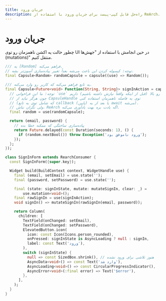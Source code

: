 ```yaml
---
title: جریان ورود
description: راه‌حل قابل کپی-پیست برای جریان ورود با استفاده از ReArch.
---
```


# جریان ورود
چطور حالت یه اکشن ناهمزمان رو توی UI در حین انجامش با استفاده از "جهش‌ها (mutations)" منتقل کنیم.
```dart
/// یه [Random] فراهم می‌کنه.  
// توجه: کپسوله کردن این باعث می‌شه بعداً تغییر پیاده‌سازی آسون‌تر بشه.  
final Capsule<Random> randomCapsule = capsule((use) => Random());

/// یه تابع فراهم می‌کنه که کاربر رو وارد می‌کنه.  
final Capsule<Future<void> Function(String, String)> signInAction = capsule((use) {
  // توجه: ما این فراخوانی `use` رو بالا (قبل از اینکه واقعاً نیازش داشته باشیم) داریم  
  // چون هرگز نباید از CapsuleHandle توی یه فاصله ناهمزمان استفاده کنی  
  // (که شامل توی یه تابع callback (پایین) یا بعد از یه await می‌شه).  
  // ولی نگران نباش، ReArch اگه یادت بره بهت یادآوری می‌کنه.  
  final random = use(randomCapsule);

  return (email, password) {
    // پیاده‌سازی ساختگی که ممکنه خطا بده  
    return Future.delayed(const Duration(seconds: 1), () {
      if (random.nextBool()) throw Exception('ورود ناموفق بود');
    });
  };
});

class SignInForm extends RearchConsumer {
  const SignInForm({super.key});

  Widget build(BuildContext context, WidgetHandle use) {
    final (email, setEmail) = use.state('');
    final (password, setPassword) = use.state('');

    final (state: signInState, mutate: mutateSignIn, clear: _) =
        use.mutation<void>();
    final rawSignIn = use(signInAction);
    void signIn() => mutateSignIn(rawSignIn(email, password));

    return Column(
      children: [
        TextField(onChanged: setEmail),
        TextField(onChanged: setPassword),
        ElevatedButton.icon(
          icon: const Icon(Icons.person_rounded),
          onPressed: signInState is AsyncLoading ? null : signIn,
          label: const Text('ورود'),
        ),
        switch (signInState) {
          null => const SizedBox.shrink(), // هنوز تلاشی برای ورود نشده  
          AsyncData<void>() => const Text('وارد شد'),
          AsyncLoading<void>() => const CircularProgressIndicator(),
          AsyncError<void>(:final error) => Text('$error'),
        },
      ],
    );
  }
}
```
